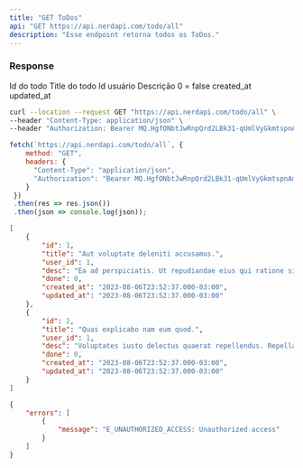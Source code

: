 ```yaml
---
title: "GET ToDos"
api: "GET https://api.nerdapi.com/todo/all"
description: "Esse endpoint retorna todos os ToDos."
---
```


### Response

<ResponseField name="id" type="number">
  Id do todo
</ResponseField>

<ResponseField name="title" type="boolean">
  Title do todo
</ResponseField>

<ResponseField name="user_id" type="number">
  Id usuário
</ResponseField>

<ResponseField name="desc" type="number">
  Descrição
</ResponseField>

<ResponseField name="done" type="number">
  0 = false
</ResponseField>

<ResponseField name="created_at" type="string">
  created_at
</ResponseField>

<ResponseField name="updated_at" type="string">
  updated_at
</ResponseField>

<RequestExample>

```bash Requisição usando cURL
curl --location --request GET "https://api.nerdapi.com/todo/all" \
--header "Content-Type: application/json" \
--header "Authorization: Bearer MQ.HgfONbtJwRnpQrd2LBk31-qUmlVyGkmtspnAmRmONkylQ2tGSVFebIWDHrK2" 
```

```javascript Requisição usando JS
fetch(`https://api.nerdapi.com/todo/all`, {
    method: "GET",
    headers: { 
      "Content-Type": "application/json",
      "Authorization": "Bearer MQ.HgfONbtJwRnpQrd2LBk31-qUmlVyGkmtspnAmRmONkylQ2tGSVFebIWDHrK2"
    }
 })
 .then(res => res.json())
 .then(json => console.log(json));
```

</RequestExample>

<ResponseExample>

```json Response Sucessfull
[
	{
		"id": 1,
		"title": "Aut voluptate deleniti accusamus.",
		"user_id": 1,
		"desc": "Ea ad perspiciatis. Ut repudiandae eius qui ratione similique quas at quod. Sit sint laudantium inventore maxime.\nAd omnis esse aut. Assumenda ullam modi vitae repudiandae suscipit tenetur eum corrupti. Dolor rem doloremque doloribus minus saepe necessitatibus enim sequi non.\nDoloremque exercitationem nisi. Aliquid similique iste officia laboriosam. Sint sequi nesciunt itaque nulla aliquid quisquam corporis esse omnis.\nNesciunt corporis optio autem commodi atque. Dicta dignissimos adipisci quos labore culpa neque magnam ea. Dolorem voluptas ducimus deleniti ipsum impedit veritatis.",
		"done": 0,
		"created_at": "2023-08-06T23:52:37.000-03:00",
		"updated_at": "2023-08-06T23:52:37.000-03:00"
	},
	{
		"id": 2,
		"title": "Quas explicabo nam eum quod.",
		"user_id": 1,
		"desc": "Voluptates iusto delectus quaerat repellendus. Repellat esse eius quas fuga non repudiandae labore. Nostrum beatae iste minus dicta blanditiis illo quasi.\nOptio porro cupiditate ipsam expedita distinctio aliquam animi. Aliquam facilis quae accusantium. Sit ratione delectus quasi consequatur dignissimos.\nQuasi ducimus in nostrum. Autem aperiam illo deserunt nam voluptate. Esse suscipit veniam quis quae.\nUnde ipsum ipsam aliquam aliquam suscipit possimus eos amet recusandae. Consequuntur quibusdam tempore eius possimus cupiditate ea. Nostrum ab ut maiores deserunt natus corrupti laborum blanditiis pariatur.",
		"done": 0,
		"created_at": "2023-08-06T23:52:37.000-03:00",
		"updated_at": "2023-08-06T23:52:37.000-03:00"
	}
]
```

```json Response Fail
{
	"errors": [
		{
			"message": "E_UNAUTHORIZED_ACCESS: Unauthorized access"
		}
	]
}
```

</ResponseExample>
